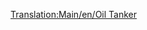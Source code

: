 [[Translation:Main/en/Oil Tanker]]{{Template:Trains_Carriages_new|NormalCost=£1,562 ($3,124)
|NormalWeight=24 / 54 t
|Picture=[[File:en/OilTanker.png]]
|NormalCapacity=30,000 litres of oil
|MonoCost=£1,562 ($3,124)
|MonoWeight=24 / 59 t
|MonoCapacity=35,000 litres of oil
|MagCost=£1,562 ($3,124)
|MagWeight=24 / 61 t
|MagCapacity=37,000 litres of oil
|Description=Oil Tankers are built to hold liquids like [[Main/en/Oil]]. This wagon is available in [[Main/en/Climates#Temperate|Temperate]], [[Main/en/Climates#Sub-arctic|Sub-Arctic]] and [[Main/en/Climates#Sub-tropical|Sub-Tropical]] climates.
}}